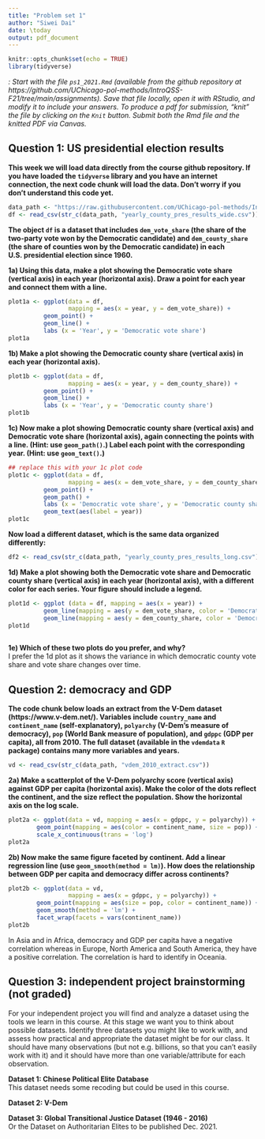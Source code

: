 ```yaml
---
title: "Problem set 1"
author: "Siwei Dai"
date: \today
output: pdf_document
---
```


```r
knitr::opts_chunk$set(echo = TRUE)
library(tidyverse)
```

*\textsc{Note}: Start with the file `ps1_2021.Rmd` (available from the github repository at https://github.com/UChicago-pol-methods/IntroQSS-F21/tree/main/assignments). Save that file locally, open it with RStudio, and modify it to include your answers. To produce a pdf for submission, "knit" the file by clicking on the `Knit` button. Submit both the Rmd file and the knitted PDF via Canvas.* 

## Question 1: US presidential election results 

**This week we will load data directly from the course github repository. If you have loaded the `tidyverse` library and you have an internet connection, the next code chunk will load the data. Don't worry if you don't understand this code yet.**

```r
data_path <- "https://raw.githubusercontent.com/UChicago-pol-methods/IntroQSS-F21/main/data/"
df <- read_csv(str_c(data_path, "yearly_county_pres_results_wide.csv"))
```

**The object `df` is a dataset that includes `dem_vote_share` (the share of the two-party vote won by the Democratic candidate) and `dem_county_share` (the share of counties won by the Democratic candidate) in each U.S.\ presidential election since 1960.**

**1a) Using this data, make a plot showing the Democratic vote share (vertical axis) in each year (horizontal axis). Draw a point for each year and connect them with a line.**

```r
plot1a <- ggplot(data = df, 
                 mapping = aes(x = year, y = dem_vote_share)) +
          geom_point() + 
          geom_line() +
          labs (x = 'Year', y = 'Democratic vote share')
plot1a
```

**1b) Make a plot showing the Democratic county share (vertical axis) in each year (horizontal axis).**

```r
plot1b <- ggplot(data = df, 
                 mapping = aes(x = year, y = dem_county_share)) +
          geom_point() + 
          geom_line() +
          labs (x = 'Year', y = 'Democratic county share')
plot1b
```

**1c) Now make a plot showing Democratic county share (vertical axis) and Democratic vote share (horizontal axis), again connecting the points with a line. (Hint: use `geom_path()`.) Label each point with the corresponding year. (Hint: use `geom_text()`.)** 

```r
## replace this with your 1c plot code 
plot1c <- ggplot(data = df,
                 mapping = aes(x = dem_vote_share, y = dem_county_share)) +
          geom_point() +
          geom_path() +
          labs (x = 'Democratic vote share', y = 'Democratic county share') +
          geom_text(aes(label = year))
plot1c
```

**Now load a different dataset, which is the same data organized differently:**

```r
df2 <- read_csv(str_c(data_path, "yearly_county_pres_results_long.csv"))
```

**1d) Make a plot showing both the Democratic vote share and Democratic county share (vertical axis) in each year (horizontal axis), with a different color for each series. Your figure should include a legend.**

```r
plot1d <- ggplot (data = df, mapping = aes(x = year)) +
          geom_line(mapping = aes(y = dem_vote_share, color = 'Democratic vote share')) +
          geom_line(mapping = aes(y = dem_county_share, color = 'Democratic county share')) 
plot1d
          
```

**1e) Which of these two plots do you prefer, and why?**  
I prefer the 1d plot as it shows the variance in which democratic county vote share and vote share changes over time.  

## Question 2: democracy and GDP

**The code chunk below loads an extract from the V-Dem dataset (https://www.v-dem.net/). Variables include `country_name` and `continent_name` (self-explanatory), `polyarchy` (V-Dem's measure of democracy), `pop` (World Bank measure of population), and `gdppc` (GDP per capita), all from 2010. The full dataset (available in the `vdemdata` `R` package) contains many more variables and years.**

```r
vd <- read_csv(str_c(data_path, "vdem_2010_extract.csv"))
```

**2a) Make a scatterplot of the V-Dem polyarchy score (vertical axis) against GDP per capita (horizontal axis). Make the color of the dots reflect the continent, and the size reflect the population. Show the horizontal axis on the log scale.**

```r
plot2a <- ggplot(data = vd, mapping = aes(x = gdppc, y = polyarchy)) +
        geom_point(mapping = aes(color = continent_name, size = pop)) +
        scale_x_continuous(trans = 'log')
plot2a
```
**2b) Now make the same figure faceted by continent. Add a linear regression line (use `geom_smooth(method = lm)`). How does the relationship between GDP per capita and democracy differ across continents?** 

```r
plot2b <- ggplot(data = vd, 
                 mapping = aes(x = gdppc, y = polyarchy)) +
        geom_point(mapping = aes(size = pop, color = continent_name)) +
        geom_smooth(method = 'lm') +
        facet_wrap(facets = vars(continent_name))
plot2b
```
In Asia and in Africa, democracy and GDP per capita have a negative correlation whereas in Europe, North America and South America, they have a positive correlation. The correlation is hard to identify in Oceania.  

## Question 3: independent project brainstorming (not graded)

For your independent project you will find and analyze a dataset using the tools we learn in this course. At this stage we want you to think about possible datasets. Identify three datasets you might like to work with, and assess how practical and appropriate the dataset might be for our class. It should have many observations (but not e.g. billions, so that you can't easily work with it) and it should have more than one variable/attribute for each observation. 

**Dataset 1: Chinese Political Elite Database**  
This dataset needs some recoding but could be used in this course.  

**Dataset 2: V-Dem**

**Dataset 3: Global Transitional Justice Dataset (1946 - 2016)**  
Or the Dataset on Authoritarian Elites to be published Dec. 2021.



